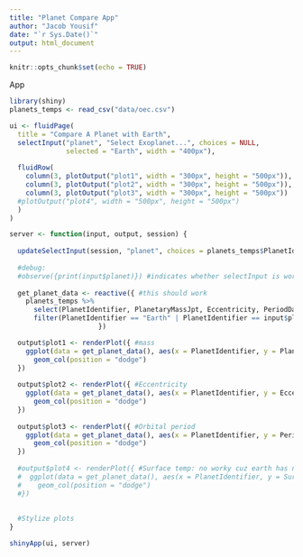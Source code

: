 ```yaml
---
title: "Planet Compare App"
author: "Jacob Yousif"
date: "`r Sys.Date()`"
output: html_document
---
```


```r
knitr::opts_chunk$set(echo = TRUE)
```

App
```r
library(shiny)
planets_temps <- read_csv("data/oec.csv")

ui <- fluidPage(
  title = "Compare A Planet with Earth",
  selectInput("planet", "Select Exoplanet...", choices = NULL, 
              selected = "Earth", width = "400px"),
  
  fluidRow(
    column(3, plotOutput("plot1", width = "300px", height = "500px")),
    column(3, plotOutput("plot2", width = "300px", height = "500px")),
    column(3, plotOutput("plot3", width = "300px", height = "500px"))
  #plotOutput("plot4", width = "500px", height = "500px")
  )
)

server <- function(input, output, session) {
  
  updateSelectInput(session, "planet", choices = planets_temps$PlanetIdentifier) #had to use this because selectInput had a large number of choices
  
  #debug:
  #observe({print(input$planet)}) #indicates whether selectInput is working
  
  get_planet_data <- reactive({ #this should work
    planets_temps %>% 
      select(PlanetIdentifier, PlanetaryMassJpt, Eccentricity, PeriodDays, SurfaceTempK) %>% 
      filter(PlanetIdentifier == "Earth" | PlanetIdentifier == input$planet)
                      }) 

  output$plot1 <- renderPlot({ #mass
    ggplot(data = get_planet_data(), aes(x = PlanetIdentifier, y = PlanetaryMassJpt, group = PlanetIdentifier)) +
      geom_col(position = "dodge")
  })
  
  output$plot2 <- renderPlot({ #Eccentricity
    ggplot(data = get_planet_data(), aes(x = PlanetIdentifier, y = Eccentricity, group = PlanetIdentifier)) +
      geom_col(position = "dodge")
  })
  
  output$plot3 <- renderPlot({ #Orbital period
    ggplot(data = get_planet_data(), aes(x = PlanetIdentifier, y = PeriodDays, group = PlanetIdentifier)) +
      geom_col(position = "dodge")
  })
  
  #output$plot4 <- renderPlot({ #Surface temp: no worky cuz earth has na
  #  ggplot(data = get_planet_data(), aes(x = PlanetIdentifier, y = SurfaceTempK, group = PlanetIdentifier)) +
  #    geom_col(position = "dodge")
  #})
  
  
  #Stylize plots
}

shinyApp(ui, server)
```
